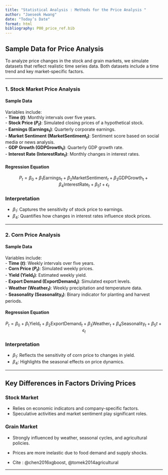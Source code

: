 ```yaml
---
title: "Statistical Analysis : Methods for the Price Analysis "
author: "Jaeseok Hwang"
date: "Today’s Date"
format: html
bibliography: P00_price_ref.bib
---
```



## Sample Data for Price Analysis

To analyze price changes in the stock and grain markets, we simulate datasets that reflect realistic time series data. Both datasets include a time trend and key market-specific factors.

---

### **1. Stock Market Price Analysis**

#### Sample Data
Variables include: <br>
- **Time ($t$)**: Monthly intervals over five years. <br>
- **Stock Price ($P_t$)**: Simulated closing prices of a hypothetical stock. <br> 
- **Earnings ($\text{Earnings}_t$)**: Quarterly corporate earnings. <br>
- **Market Sentiment ($\text{MarketSentiment}_t$)**: Sentiment score based on social media or news analysis. <br>
- **GDP Growth ($\text{GDPGrowth}_t$)**: Quarterly GDP growth rate. <br>
- **Interest Rate ($\text{InterestRate}_t$)**: Monthly changes in interest rates.

#### Regression Equation
$$
P_t = \beta_0 + \beta_1 \text{Earnings}_t + \beta_2 \text{MarketSentiment}_t + \beta_3 \text{GDPGrowth}_t +  \beta_4 \text{InterestRate}_t + \beta_5 t + \epsilon_t
$$

### Interpretation
- $\beta_1$: Captures the sensitivity of stock price to earnings.
- $\beta_4$: Quantifies how changes in interest rates influence stock prices.

---

### **2. Corn Price Analysis**

#### Sample Data
Variables include: <br>
- **Time ($t$)**: Weekly intervals over five years. <br>
- **Corn Price ($P_t$)**: Simulated weekly prices. <br>
- **Yield ($\text{Yield}_t$)**: Estimated weekly yield. <br>
- **Export Demand ($\text{ExportDemand}_t$)**: Simulated export levels. <br>
- **Weather ($\text{Weather}_t$)**: Weekly precipitation and temperature  data. <br>
- **Seasonality ($\text{Seasonality}_t$)**: Binary indicator for planting and harvest periods. <br>

#### Regression Equation
$$
P_t = \beta_0 + \beta_1 \text{Yield}_t + \beta_2 \text{ExportDemand}_t + \beta_3 \text{Weather}_t + \beta_4 \text{Seasonality}_t + \beta_5 t + \epsilon_t
$$

### Interpretation
- $\beta_1$: Reflects the sensitivity of corn price to changes in yield.
- $\beta_4$: Highlights the seasonal effects on price dynamics.

---

## Key Differences in Factors Driving Prices

### Stock Market
- Relies on economic indicators and company-specific factors.
- Speculative activities and market sentiment play significant roles.

### Grain Market
- Strongly influenced by weather, seasonal cycles, and agricultural policies.
- Prices are more inelastic due to food demand and supply shocks.

- Cite : @chen2016xgboost, @tomek2014agricultural

---

